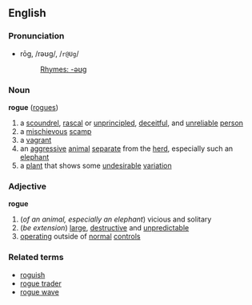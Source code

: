 ==English==
===Pronunciation===
*rōg, /rəʊɡ/, /<tt>r@Ug</tt>/
*:[[Rhymes:English:-əʊɡ|Rhymes: -əʊɡ]]

===Noun===
'''rogue''' ([[rogues]])
#a [[scoundrel]], [[rascal]] or [[unprincipled]], [[deceitful]], and [[unreliable]] [[person]]
#a [[mischievous]] [[scamp]]
#a [[vagrant]]
#an [[aggressive]] [[animal]] [[separate]] from the [[herd]], especially such an [[elephant]]
#a [[plant]] that shows some [[undesirable]] [[variation]]

===Adjective===
'''rogue'''
#(''of an animal, especially an elephant'') vicious and solitary
#(''be extension'') [[large]], [[destructive]] and [[unpredictable]]
#[[operating]] outside of [[normal]] [[control]]s

===Related terms===
*[[roguish]]
*[[rogue trader]]
*[[rogue wave]]